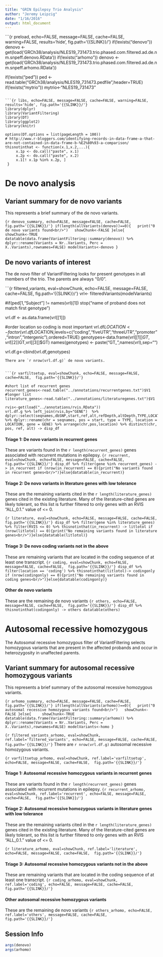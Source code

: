 ```yaml
---
title: "GRIN Epilepsy Trio Analysis"
author: "Jeremy Leipzig"
date: "1/16/2016"
output: html_document
---
```

```{r preload, echo=FALSE, message=FALSE, cache=FALSE, warning=FALSE, results='hide', fig.path='{{SLINK}}/'}
if(!exists("denovo"))  denovo <- get(load('GRCh38/analysis/NLES19_731473.trio.phased.com.filtered.ad.de.nm.snpeff.denovo.RData'))
if(!exists("arhomo"))  denovo <- get(load('GRCh38/analysis/NLES19_731473.trio.phased.com.filtered.ad.de.nm.snpeff.arhomo.RData'))
    
if(!exists("ped")) ped <-read.table("GRCh38/analysis/NLES19_731473.pedfile",header=TRUE)
if(!exists("mytrio")) mytrio<-"NLES19_731473"
```

```{r libs, echo=FALSE, message=FALSE, cache=FALSE, warning=FALSE, results='hide', fig.path='{{SLINK}}/'}
library(dplyr)
library(VariantFiltering)
library(DT)
library(ggplot2)
library(knitr)

options(DT.options = list(pageLength = 100))
# http://www.r-bloggers.com/identifying-records-in-data-frame-a-that-are-not-contained-in-data-frame-b-%E2%80%93-a-comparison/
thisnotinthat <- function(x.1,x.2,...){
     x.1p <- do.call("paste", x.1)
     x.2p <- do.call("paste", x.2)
     x.1[! x.1p %in% x.2p, ]
 }
```

# De novo analysis

## Variant summary for de novo variants
This represents a brief summary of the de novo variants.

```{r denovo_summary, echo=FALSE, message=FALSE, cache=FALSE,  fig.path='{{SLINK}}/'}
if(length(allVariants(denovo))==0){
  print("0 de novo variants found<br/>")
  showChunk<-FALSE
}else{
    showChunk<-TRUE
datatable(data.frame(VariantFiltering::summary(denovo)) %>% dplyr::rename(Variants = Nr..Variants, Perc = X..Variants),rownames=FALSE)
modelVariants<-denovo
}
```

## De novo variants of interest
The de novo filter of VariantFiltering looks for present genotypes in all members of the trio. The parents are always "0/0".

```{r filtered_variants, eval=showChunk, echo=FALSE, message=FALSE, cache=FALSE,  fig.path='{{SLINK}}/'}
vrl<- filteredVariants(modelVariants)

#if(ped[1,"Subject"] != names(vrl)[1]) stop("name of proband does not match first genotype")

vrl.df <- as.data.frame(vrl[[1]])

#order location so coding is most important
vrl.df$LOCATION<-factor(vrl.df$LOCATION,levels=c("coding","fiveUTR","threeUTR","promoter","intron","intergenic"),ordered=TRUE)
genotypes<-data.frame(vrl[[1]]$GT,vrl[[2]]$GT,vrl[[3]]$GT)
names(genotypes) <- paste("GT_",names(vrl),sep="")


vrl.df.g<-cbind(vrl.df,genotypes)

```
There are `r nrow(vrl.df.g)` de novo variants.


```{r varfiltsetup, eval=showChunk, echo=FALSE, message=FALSE, cache=FALSE,  fig.path='{{SLINK}}/'}

#short list of recurrent genes
recurrent_genes<-read.table("../annotations/recurrentgenes.txt")$V1
#longer list
literature_genes<-read.table("../annotations/literaturegenes.txt")$V1

rvis<-get(load("../annotations/rvis.RData"))
vrl.df.g %>% left_join(rvis,by="GENE")  %>% dplyr::select(seqnames,dbSNP,start,ref,alt,refDepth,altDepth,TYPE,LOCATION,GENE,HGVSc,AAchange,RVIS,starts_with("GT")) %>% dplyr::rename(chr = seqnames, pos = start, type = TYPE, location = LOCATION, gene = GENE) %>% arrange(chr,pos,location) %>% distinct(chr, pos, ref, alt) -> disp_df
```

#### Triage 1: De novo variants in recurrent genes
These are variants found in the `r length(recurrent_genes)` genes associated with recurrent mutations in epilepsy.
```{r recurrent, eval=showChunk, echo=FALSE, message=FALSE, cache=FALSE,  fig.path='{{SLINK}}/'}
disp_df %>% filter(gene %in% recurrent_genes) -> in_recurrent
if (nrow(in_recurrent) == 0){print("No variants found in recurrent genes<br/>")}else{datatable(in_recurrent)}
```

#### Triage 2: De novo variants in literature genes with low tolerance
These are the remaining variants cited in the `r length(literature_genes)` genes cited in the existing literature. Many of the literature-cited genes are likely tolerant, so this list is further filtered to only genes with an RVIS "ALL_0.1." value of <= 0.

```{r literature, eval=showChunk, echo=FALSE, message=FALSE, cache=FALSE,  fig.path='{{SLINK}}/'}
disp_df %>% filter(gene %in% literature_genes) %>% filter(RVIS <= 0) %>% thisnotinthat(in_recurrent) -> litlotol
if (nrow(litlotol) == 0){print("No remaining variants found in literature genes<br/>")}else{datatable(litlotol)}
```

#### Triage 3: De novo coding variants not in the above
These are remaining variants that are located in the coding sequence of at least one transcript.
```{r coding, eval=showChunk, echo=FALSE, message=FALSE, cache=FALSE,  fig.path='{{SLINK}}/'}
disp_df %>% filter(location == 'coding') %>% thisnotinthat(litlotol)-> codingonly
if (nrow(codingonly) == 0){print("No remaining variants found in coding genes<br/>")}else{datatable(codingonly)}
```

#### Other de novo variants
These are the remaining de novo variants
```{r others, echo=FALSE, message=FALSE, cache=FALSE,  fig.path='{{SLINK}}/'}
disp_df %>%  thisnotinthat(codingonly) -> others
datatable(others)
```

# Autosomal recessive homozygous
The Autosomal recessive homozygous filter of VariantFiltering selects homozygous variants that are present in the affected probands and occur in heterozygosity in unaffected parents.

## Variant summary for autosomal recessive homozygous variants
This represents a brief summary of the autosomal recessive homozygous variants.

```{r arhomo_summary, echo=FALSE, message=FALSE, cache=FALSE,  fig.path='{{SLINK}}/'}
if(length(allVariants(arhomo))==0){
  print("0 autosomal recessive homozygous variants found<br/>")
  showChunk<-FALSE
}else{
    showChunk<-TRUE
datatable(data.frame(VariantFiltering::summary(arhomo)) %>% dplyr::rename(Variants = Nr..Variants, Perc = X..Variants),rownames=FALSE)
modelVariants<-homo
}
```

```{r filtered_variants_arhomo, eval=showChunk, ref.label='filtered_variants', echo=FALSE, message=FALSE, cache=FALSE,  fig.path='{{SLINK}}/'}
```
There are `r nrow(vrl.df.g)` autosomal recessive homozygous variants.


```{r varfiltsetup_arhomo, eval=showChunk, ref.label='varfiltsetup', echo=FALSE, message=FALSE, cache=FALSE,  fig.path='{{SLINK}}/'}
```

#### Triage 1: Autosomal recessive homozygous variants in recurrent genes
These are variants found in the `r length(recurrent_genes)` genes associated with recurrent mutations in epilepsy.
```{r recurrent_arhomo, eval=showChunk, ref.label='recurrent', echo=FALSE, message=FALSE, cache=FALSE,  fig.path='{{SLINK}}/'}
```

#### Triage 2: Autosomal recessive homozygous variants in literature genes with low tolerance
These are the remaining variants cited in the `r length(literature_genes)` genes cited in the existing literature. Many of the literature-cited genes are likely tolerant, so this list is further filtered to only genes with an RVIS "ALL_0.1." value of <= 0.

```{r literature_arhomo, eval=showChunk, ref.label='literature', echo=FALSE, message=FALSE, cache=FALSE,  fig.path='{{SLINK}}/'}
```

#### Triage 3: Autosomal recessive homozygous variants not in the above
These are remaining variants that are located in the coding sequence of at least one transcript.
```{r coding_arhomo, eval=showChunk, ref.label='coding', echo=FALSE, message=FALSE, cache=FALSE,  fig.path='{{SLINK}}/'}
```

#### Other autosomal recessive homozygous variants
These are the remaining de novo variants
```{r others_arhomo, echo=FALSE, ref.label='others', message=FALSE, cache=FALSE,  fig.path='{{SLINK}}/'}
```

## Session Info
```r
args(denovo)
args(arhomo) 
```
